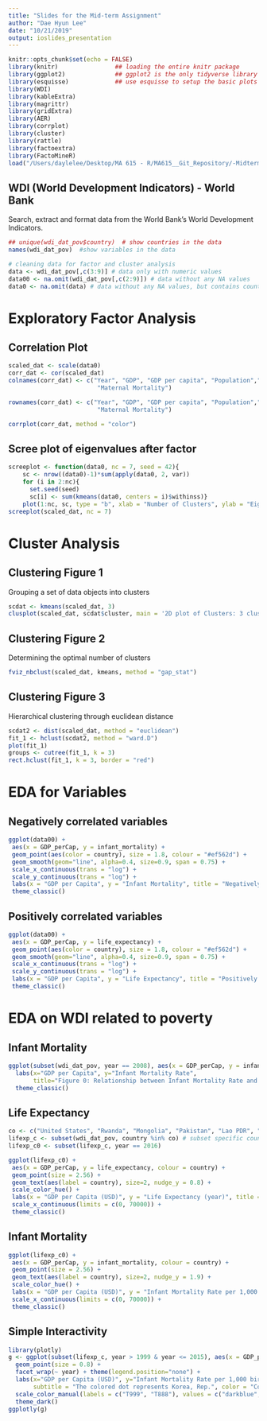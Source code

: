 ```yaml
---
title: "Slides for the Mid-term Assignment"
author: "Dae Hyun Lee"
date: "10/21/2019"
output: ioslides_presentation
---
```


```r
knitr::opts_chunk$set(echo = FALSE)
library(knitr)                ## loading the entire knitr package
library(ggplot2)              ## ggplot2 is the only tidyverse library that I need
library(esquisse)             ## use esquisse to setup the basic plots
library(WDI)
library(kableExtra)
library(magrittr)
library(gridExtra)
library(AER)
library(corrplot)
library(cluster)
library(rattle)
library(factoextra)
library(FactoMineR)
load("/Users/daylelee/Desktop/MA 615 - R/MA615__Git_Repository/-Midterm Project/MA615_midterm/wdi_dat_pov.RData")
```

## WDI (World Development Indicators) - World Bank
Search, extract and format data from the World Bank's World Development Indicators.

```r
## unique(wdi_dat_pov$country)  # show countries in the data
names(wdi_dat_pov)  #show variables in the data
```

```r
# cleaning data for factor and cluster analysis 
data <- wdi_dat_pov[,c(3:9)] # data only with numeric values
data00 <- na.omit(wdi_dat_pov[,c(2:9)]) # data without any NA values
data0 <- na.omit(data) # data without any NA values, but contains country names
```

# Exploratory Factor Analysis

## Correlation Plot

```r
scaled_dat <- scale(data0)
corr_dat <- cor(scaled_dat)
colnames(corr_dat) <- c("Year", "GDP", "GDP per capita", "Population","Infant Mortality", "Life Expectancy", 
                         "Maternal Mortality")

rownames(corr_dat) <- c("Year", "GDP", "GDP per capita", "Population","Infant Mortality", "Life Expectancy", 
                         "Maternal Mortality")

corrplot(corr_dat, method = "color")
```

## Scree plot of eigenvalues after factor

```r
screeplot <- function(data0, nc = 7, seed = 42){
    sc <- nrow((data0)-1)*sum(apply(data0, 2, var))
    for (i in 2:nc){
      set.seed(seed)
      sc[i] <- sum(kmeans(data0, centers = i)$withinss)}
    plot(1:nc, sc, type = "b", xlab = "Number of Clusters", ylab = "Eigenvalue")}
screeplot(scaled_dat, nc = 7)
```

# Cluster Analysis

## Clustering Figure 1
Grouping a set of data objects into clusters

```r
scdat <- kmeans(scaled_dat, 3)
clusplot(scaled_dat, scdat$cluster, main = '2D plot of Clusters: 3 clusters', color = TRUE, shade = TRUE, labels = 2, lines = 0)
```

## Clustering Figure 2
Determining the optimal number of clusters

```r
fviz_nbclust(scaled_dat, kmeans, method = "gap_stat")
```

## Clustering Figure 3
Hierarchical clustering through euclidean distance

```r
scdat2 <- dist(scaled_dat, method = "euclidean")
fit_1 <- hclust(scdat2, method = "ward.D")
plot(fit_1)
groups <- cutree(fit_1, k = 3)
rect.hclust(fit_1, k = 3, border = "red")
```

# EDA for Variables

## Negatively correlated variables

```r
ggplot(data00) +
 aes(x = GDP_perCap, y = infant_mortality) +
 geom_point(aes(color = country), size = 1.8, colour = "#ef562d") +
 geom_smooth(geom="line", alpha=0.4, size=0.9, span = 0.75) +
 scale_x_continuous(trans = "log") +
 scale_y_continuous(trans = "log") +
 labs(x = "GDP per Capita", y = "Infant Mortality", title = "Negatively correlated variable pair") +
 theme_classic()
```

## Positively correlated variables

```r
ggplot(data00) +
 aes(x = GDP_perCap, y = life_expectancy) +
 geom_point(aes(color = country), size = 1.8, colour = "#ef562d") +
 geom_smooth(geom="line", alpha=0.4, size=0.9, span = 0.75) +
 scale_x_continuous(trans = "log") +
 scale_y_continuous(trans = "log") +
 labs(x = "GDP per Capita", y = "Life Expectancy", title = "Positively correlated variables") +
 theme_classic()
```

# EDA on WDI related to poverty

## Infant Mortality

```r
ggplot(subset(wdi_dat_pov, year == 2008), aes(x = GDP_perCap, y = infant_mortality)) + geom_point() +
  labs(x="GDP per Capita", y="Infant Mortality Rate", 
       title="Figure 0: Relationship between Infant Mortality Rate and GDP per Capita in year 2008") +
  theme_classic()
```

## Life Expectancy

```r
co <- c("United States", "Rwanda", "Mongolia", "Pakistan", "Lao PDR", "Bhutan", "Malaysia", "Brazil", "Ireland", "Japan", "China","Sweden", "Netherlands","Korea, Rep.")
lifexp_c <- subset(wdi_dat_pov, country %in% co) # subset specific countries from the data
lifexp_c0 <- subset(lifexp_c, year == 2016)

ggplot(lifexp_c0) +
 aes(x = GDP_perCap, y = life_expectancy, colour = country) +
 geom_point(size = 2.56) +
 geom_text(aes(label = country), size=2, nudge_y = 0.8) +
 scale_color_hue() +
 labs(x = "GDP per Capita (USD)", y = "Life Expectancy (year)", title = "Figure 1: Life Expectancy and GDP per Capita by Country", subtitle = "(2016)", color = "Country") +
 scale_x_continuous(limits = c(0, 70000)) +
 theme_classic()
```

## Infant Mortality

```r
ggplot(lifexp_c0) +
 aes(x = GDP_perCap, y = infant_mortality, colour = country) +
 geom_point(size = 2.56) +
 geom_text(aes(label = country), size=2, nudge_y = 1.9) +
 scale_color_hue() +
 labs(x = "GDP per Capita (USD)", y = "Infant Mortality Rate per 1,000 births", title = "Figure 2: Infant Mortality Rates by GDP per Capita", subtitle = "(2016)", color = "Country") +
 scale_x_continuous(limits = c(0, 70000)) +
 theme_classic()
```

## Simple Interactivity

```r
library(plotly)
g <- ggplot(subset(lifexp_c, year > 1999 & year <= 2015), aes(x = GDP_perCap, y = infant_mortality, color = country == "Korea, Rep.", tooltip = country)) +
  geom_point(size = 0.8) +
  facet_wrap(~ year) + theme(legend.position="none") +
  labs(x="GDP per Capita (USD)", y="Infant Mortality Rate per 1,000 births", title= "Figure 3: GDP per capita vs Infant Mortality Rates by years",
       subtitle = "The colored dot represents Korea, Rep.", color = "Country") +
  scale_color_manual(labels = c("T999", "T888"), values = c("darkblue", "red")) +
  theme_dark()
ggplotly(g)
```
